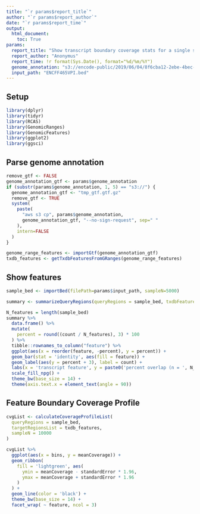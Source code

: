 ```yaml
---
title: "`r params$report_title`"
author: "`r params$report_author`"
date: "`r params$report_time`"
output:
  html_document:
    toc: True
params:
  report_title: "Show transcript boundary coverage stats for a single sample"
  report_author: "Anonymus"
  report_time: !r format(Sys.Date(), format="%d/%m/%Y")
  genome_annotation: "s3://encode-public/2019/06/04/8f6cba12-2ebe-4bec-a15d-53f498979de0/gencode.v29.primary_assembly.annotation_UCSC_names.gtf.gz"
  input_path: "ENCFF465VPI.bed"
---
```


## Setup

```r
library(dplyr)
library(tidyr)
library(RCAS)
library(GenomicRanges)
library(GenomicFeatures)
library(ggplot2)
library(ggsci)
```

## Parse genome annotation

```r
remove_gtf <- FALSE
genome_annotation_gtf <- params$genome_annotation
if (substr(params$genome_annotation, 1, 5) == "s3://") {
  genome_annotation_gtf <- "tmp_gtf.gtf.gz"
  remove_gtf <- TRUE
  system(
    paste(
      "aws s3 cp", params$genome_annotation,
      genome_annotation_gtf, "--no-sign-request", sep=" "
    ),
    intern=FALSE
  )
}
```

```r
genome_range_features <- importGtf(genome_annotation_gtf)
txdb_features <- getTxdbFeaturesFromGRanges(genome_range_features)
```

## Show features

```r
sample_bed <- importBed(filePath=params$input_path, sampleN=5000)
```

```r
summary <- summarizeQueryRegions(queryRegions = sample_bed, txdbFeatures = txdb_features)
```

```r
N_features = length(sample_bed)
summary %>%
  data.frame() %>%
  mutate(
    percent = round((count / N_features), 3) * 100
  ) %>%
  tibble::rownames_to_column("feature") %>%
  ggplot(aes(x = reorder(feature, -percent), y = percent)) + 
  geom_bar(stat = 'identity', aes(fill = feature)) + 
  geom_label(aes(y = percent + 3), label = count) + 
  labs(x = 'transcript feature', y = paste0('percent overlap (n = ', N_features, ')')) + 
  scale_fill_npg() +
  theme_bw(base_size = 14) + 
  theme(axis.text.x = element_text(angle = 90))
```

## Feature Boundary Coverage Profile

```r
cvgList <- calculateCoverageProfileList(
  queryRegions = sample_bed,
  targetRegionsList = txdb_features,
  sampleN = 10000
)
```


```r
cvgList %>%
  ggplot(aes(x = bins, y = meanCoverage)) + 
  geom_ribbon(
    fill = 'lightgreen', aes(
      ymin = meanCoverage - standardError * 1.96,
      ymax = meanCoverage + standardError * 1.96
    )
  ) + 
  geom_line(color = 'black') +
  theme_bw(base_size = 14) +
  facet_wrap( ~ feature, ncol = 3) 
```

